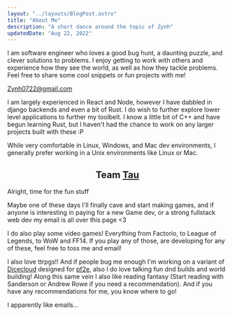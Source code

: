 ```yaml
---
layout: "../layouts/BlogPost.astro"
title: "About Me"
description: "A short dance around the topic of Zynh"
updatedDate: "Aug 22, 2022"
---
```



I am software engineer who loves a good bug hunt, a daunting puzzle, and clever
solutions to problems. I enjoy getting to work with others and experience how they see the world,
as well as how they tackle problems. Feel free to share some cool snippets or fun projects with me!

<a href="mailto:Zynh0722@gmail.com">Zynh0722@gmail.com</a>

I am largely experienced in React and Node, however I have dabbled in django
backends and even a bit of Rust. I do wish to further explore lower level
applications to further my toolbelt. I know a little bit of C++ and have begun learning Rust,
but I haven't had the chance to work on any larger projects built with these :P

While very comfortable in Linux, Windows, and Mac dev environments, I generally prefer working in a
Unix environments like Linux or Mac.

<h2 style="text-align: center;">
  Team
  <a
    href="https://tauday.com/tau-manifesto"
    style="all: unset; cursor: pointer; text-decoration: underline;"
  >
    Tau
  </a>
</h2>

Alright, time for the fun stuff

Maybe one of these days I'll finally cave and start making games, and if anyone is interesting in paying
for a new Game dev, or a strong fullstack web dev my email is all over this page \<3

I do also play some video games! Everything from Factorio, to League of Legends, to WoW and FF14. If
you play any of those, are developing for any of these, feel free to toss me and email!

I also love ttrpgs!! And if people bug me enough I'm working on a variant of <a href="https://dicecloud.com/">Dicecloud</a>
designed for <a href="https://2e.aonprd.com/">pf2e</a>, also I do love talking fun dnd builds and world building!
Along this same vein I also like reading fantasy (Start reading with Sanderson or Andrew Rowe if you need a recommendation).
And if you have any recommendations for me, you know where to go!

I apparently like emails...

<Toolbox />
